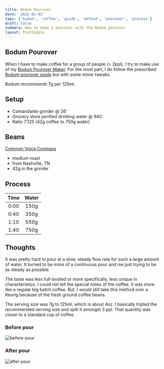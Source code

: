 ```yaml
---
title: Bodum Pourover
date: '2022-01-02'
tags: ['bodum', 'coffee', 'guide', 'method', 'pourover', 'process']
draft: false
summary: How to make a pourover with the Bodum pourover
layout: PostSimple
---
```


## Bodum Pourover

When I have to make coffee for a group of people (> 2ppl), I try to make use of my [Bodum Pourover Maker](https://amzn.to/3sRcWNG). For the most part, I do follow the prescribed [Bodum pourover guide](https://blog.bodum.com/article/how-to-make-delicious-coffee-with-bodum-pour-over) but with some minor tweaks.

Bodum recommends 7g per 125ml.

## Setup

- Comandante grinder @ 26'
- Grocery store purified drinking water @ 94C
- Ratio 7:125 (42g coffee to 750g water)

## Beans

[Common Voice Compass](https://www.instagram.com/commonvoicecoffee/)

- medium roast
- from Nashville, TN
- 42g in the grinder

## Process

| Time | Water |
| :--: | :---: |
| 0:00 | 150g  |
| 0:40 | 350g  |
| 1:10 | 550g  |
| 1:40 | 750g  |

## Thoughts

It was pretty hard to pour at a slow, steady flow rate for such a large amount of water. It turned to be more of a continuous pour and me just trying to be as steady as possible.

The taste was less full-bodied or more specifically, less unique in characteristics. I could not tell the special notes of the coffee, it was more like a regular big batch coffee. But, I would still take this method over a Keurig because of the fresh ground coffee beans.

The serving size was 7g to 125ml, which is about 4oz. I basically tripled the recommended serving size and split it amongst 3 ppl. That quantity was closer to a standard cup of coffee.

### Before pour

![before-pour](/static/images/20220102-1.png)

### After pour

![after-pour](/static/images/20220102-2.png)
